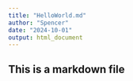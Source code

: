 ```yaml
---
title: "HelloWorld.md"
author: "Spencer"
date: "2024-10-01"
output: html_document
---
```


## This is a markdown file
